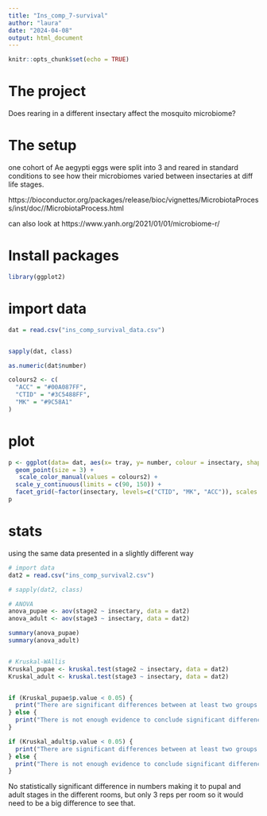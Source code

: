 ---
title: "Ins_comp_7-survival"
author: "laura"
date: "2024-04-08"
output: html_document
---

```{r setup, include=FALSE}
knitr::opts_chunk$set(echo = TRUE)
```

# The project

Does rearing in a different insectary affect the mosquito microbiome?

# The setup

one cohort of Ae aegypti eggs were split into 3 and reared in standard conditions to see how their microbiomes varied between insectaries at diff life stages.


https://bioconductor.org/packages/release/bioc/vignettes/MicrobiotaProcess/inst/doc//MicrobiotaProcess.html

can also look at https://www.yanh.org/2021/01/01/microbiome-r/

# Install packages

```{r}
library(ggplot2)
```

# import data

```{r}
dat = read.csv("ins_comp_survival_data.csv")


sapply(dat, class)

as.numeric(dat$number)


```

```{r}
colours2 <- c(
  "ACC" = "#00A087FF",
  "CTID" = "#3C5488FF",
  "MK" = "#9C58A1"
)
```

# plot 

```{r}

p <- ggplot(data= dat, aes(x= tray, y= number, colour = insectary, shape = stage)) +
  geom_point(size = 3) + 
   scale_color_manual(values = colours2) +
  scale_y_continuous(limits = c(90, 150)) +
  facet_grid(~factor(insectary, levels=c("CTID", "MK", "ACC")), scales = "free", space = "free")
p


```

# stats

using the same data presented in a slightly different way


```{r}

# import data
dat2 = read.csv("ins_comp_survival2.csv")

# sapply(dat2, class)

```

```{r}

# ANOVA
anova_pupae <- aov(stage2 ~ insectary, data = dat2)
anova_adult <- aov(stage3 ~ insectary, data = dat2)

summary(anova_pupae)
summary(anova_adult)


# Kruskal-WAllis
Kruskal_pupae <- kruskal.test(stage2 ~ insectary, data = dat2)
Kruskal_adult <- kruskal.test(stage3 ~ insectary, data = dat2)


if (Kruskal_pupae$p.value < 0.05) {
  print("There are significant differences between at least two groups.")
} else {
  print("There is not enough evidence to conclude significant differences between groups.")
}

if (Kruskal_adult$p.value < 0.05) {
  print("There are significant differences between at least two groups.")
} else {
  print("There is not enough evidence to conclude significant differences between groups.")
}


```

No statistically significant difference in numbers making it to pupal and adult stages in the different rooms, but only 3 reps per room so it would need to be a big difference to see that.
